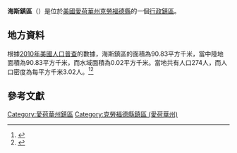 {{noteTA
|G1=USState
|G2=地名
|G3=Unit
}}
{{Infobox settlement
|official_name            = 海斯鎮區
|native_name = Hayes Township
|settlement_type          = [[行政鎮區|行政鎮區]]
|image_skyline            = 
|imagesize                = 
|image_map                = Map highlighting Hayes Township, Crawford County, Iowa.svg
|mapsize                  = 250px
|pushpin_map  =USA Iowa
|pushpin_label = 海斯鎮區
|pushpin_label_position   = top
|pushpin_map_caption      = 海斯鎮區在愛荷華州的位置
|subdivision_type         = [[世界政區索引|國家]]
|subdivision_type1        = [[美国州份|州份]]
|subdivision_type2        = [[愛荷華州行政区划|縣]]
|subdivision_name         = [[美国|美国]]
|subdivision_name1        = [[愛荷華州|愛荷華州]]
|subdivision_name2        = [[克勞福德縣_(愛荷華州)|克勞福德縣]]
|elevation_ft             = 1440
|elevation_m              = 439
|timezone                 = [[北美中部時區|北美中部時區]]
|area_total_km2           = 90.83
|area_land_km2            = 90.83
|area_water_km2           = 0.02
|area_total_sq_mi         = 
|area_land_sq_mi          = 
|area_water_sq_mi         = 
|population_as_of         = [[2010年美國人口普查|2010]]
|population_footnotes     = 
|population_total         = 274
|population_density_km2   = auto
|population_density_sq_mi = auto
|utc_offset               = -6
|coordinates              = {{coord|41|59|24|N|95|08|29|W|type:city_region:US-AL_source:GNS-enwiki|display=inline,title}}
| coor_pinpoint           = 
| coordinates_footnotes   = 
|timezone_DST             = CDT
|utc_offset_DST           = -5
|postal_code_type         = [[美國郵區編號|郵區編號]]
|postal_code              = 
|area_code                = {{link-en|电话区号563|Area code 563|563}}
|blank_name = [[地名信息系统|GNIS ID]]
|blank_info = 468021
}}
'''海斯鎮區'''（{{lang-en|Hayes Township}}）是位於[[美國|美國]][[愛荷華州|愛荷華州]][[克勞福德縣_(愛荷華州)|克勞福德縣]]的一個[[行政鎮區|行政鎮區]]。

== 地方資料 ==
根據[[2010年美國人口普查|2010年美國人口普查]]的數據，海斯鎮區的面積為90.83平方千米，當中陸地面積為90.83平方千米，而水域面積為0.02平方千米。當地共有人口274人，而人口密度為每平方千米3.02人。<ref name="GR8">{{cite web|url=http://factfinder2.census.gov|publisher=[[美国人口调查局|美国人口调查局]]|accessdate=2011-05-14|title=American FactFinder|archive-date=2013-09-11|archive-url=https://web.archive.org/web/20130911234518/http://factfinder2.census.gov/|dead-url=no}}</ref><ref>{{cite web|url=https://www.citypopulation.de/en/usa/iowa/admin/|title=USA: Iowa (Counties and Townships) - City Population}}</ref>

== 參考文獻 ==
{{reflist}}

{{克勞福德縣 (愛荷華州)}}

{{DEFAULTSORT:Hayes Township}}
[[Category:愛荷華州鎮區|Category:愛荷華州鎮區]]
[[Category:克勞福德縣鎮區_(愛荷華州)|Category:克勞福德縣鎮區 (愛荷華州)]]

{{Iowa-geo-stub}}